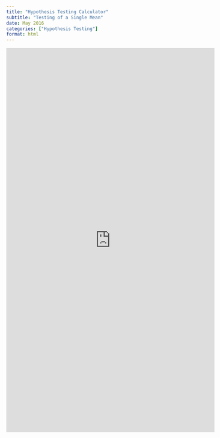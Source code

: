 ```yaml
---
title: "Hypothesis Testing Calculator"
subtitle: "Testing of a Single Mean"
date: May 2016
categories: ["Hypothesis Testing"]
format: html
---
```


<iframe id="example1" src="https://rgranger617.shinyapps.io/statsapp/" style="border: none; width: 110%; height: 1020px" frameborder="0"></iframe>